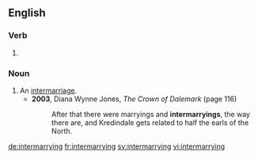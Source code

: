 ==English==

===Verb===
{{head|en|present participle}}

# {{present participle of|intermarry|lang=en}}

===Noun===
{{en-noun}}

# An [[intermarriage]].
#* '''2003''', Diana Wynne Jones, ''The Crown of Dalemark'' (page 116)
#*: After that there were marryings and '''intermarryings''', the way there are, and Kredindale gets related to half the earls of the North.

[[de:intermarrying]]
[[fr:intermarrying]]
[[sv:intermarrying]]
[[vi:intermarrying]]